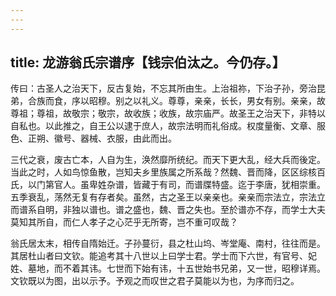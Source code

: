 ```yaml
---
---
---
```

title: 龙游翁氏宗谱序【钱宗伯汰之。今仍存。】
---



传曰：古圣人之治天下，反古复始，不忘其所由生。上治祖祢，下治子孙，旁治昆弟，合族而食，序以昭穆。别之以礼义。尊尊，亲亲，长长，男女有别。亲亲，故尊祖；尊祖，故敬宗；敬宗，故收族；收族，故宗庙严。故圣王之治天下，非特以自私也。以此推之，自王公以逮于庶人，故宗法明而礼俗成。权度量衡、文章、服色、正朔、徽号、器械、衣服，由此而出。

三代之衰，废古亡本，人自为生，涣然靡所统纪。而天下更大乱，经大兵而後定。当此之时，人如鸟惊鱼散，岂知夫乡里族属之所系哉？然魏、晋而降，区区综核百氏，以门第官人。虽卑姓杂谱，皆藏于有司，而谱牒特盛。迄于李唐，犹相崇重。五季衰乱，荡然无复有存者矣。虽然，古之圣王以亲亲也。亲亲而宗法立，宗法立而谱系自明，非独以谱也。谱之盛也，魏、晋之失也。至於谱亦不存，而学士大夫莫知其所自，而仁人孝子之心茫乎无所寄，岂不重可叹哉？

翁氏居太末，相传自隋始迁。子孙蔓衍，县之杜山坞、岑堂庵、南村，往往而是。其居杜山者曰文钦。能追考其十八世以上曰学士君。学士而下六世，有官号、妃姓、墓地，而不着其讳。七世而下始有讳，十五世始书兄弟，又一世，昭穆详焉。文钦既以为图，出以示予。予观之而叹世之君子莫能以为也，为序而归之。